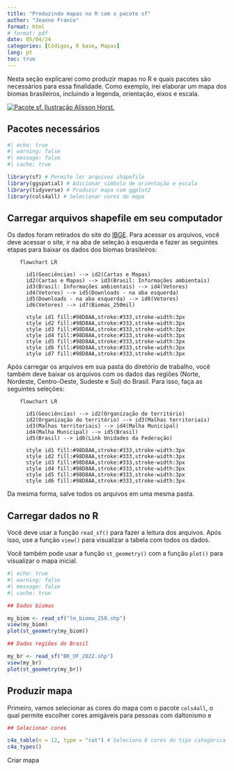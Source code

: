 ---
title: "Produzindo mapas no R com o pacote sf"
author: "Jeanne Franco"
format: html 
# format: pdf
date: 05/04/24
categories: [Códigos, R base, Mapas]
lang: pt
toc: true
---

Nesta seção explicarei como produzir mapas no R e quais pacotes são necessários para essa finalidade. Como exemplo, irei elaborar um mapa dos biomas brasileiros, incluindo a legenda, orientação, eixos e escala.

[![Pacote sf. Ilustração Alisson Horst.](images/50280460-e35c1880-044c-11e9-9ed7-cc46754e49db.jpg){fig-align="center"}](https://beamilz.com/posts/2020-07-27-criando-mapas-com-os-pacotes-tidyverse-e-geobr/pt/)

## Pacotes necessários

```{r}
#| echo: true
#| warning: false
#| message: false
#| cache: true

library(sf) # Permite ler arquivos shapefile
library(ggspatial) # Adicionar símbolo de orientação e escala
library(tidyverse) # Produzir mapa com ggplot2
library(cols4all) # Selecionar cores do mapa
```

## Carregar arquivos shapefile em seu computador

Os dados foram retirados do site do [IBGE](https://www.ibge.gov.br/). Para acessar os arquivos, você deve acessar o site, ir na aba de seleção à esquerda e fazer as seguintes etapas para baixar os dados dos biomas brasileiros:

```{mermaid}
    flowchart LR

      id1(Geociências) --> id2(Cartas e Mapas)
      id2(Cartas e Mapas) --> id3(Brasil: Informações ambientais)
      id3(Brasil: Informações ambientais) --> id4(Vetores)
      id4(Vetores) --> id5(Downloads - na aba esquerda)
      id5(Downloads - na aba esquerda) --> id6(Vetores)
      id6(Vetores) --> id7(Biomas_250mil)
      
      style id1 fill:#98D8AA,stroke:#333,stroke-width:3px
      style id2 fill:#98D8AA,stroke:#333,stroke-width:3px
      style id3 fill:#98D8AA,stroke:#333,stroke-width:3px
      style id4 fill:#98D8AA,stroke:#333,stroke-width:3px
      style id5 fill:#98D8AA,stroke:#333,stroke-width:3px
      style id6 fill:#98D8AA,stroke:#333,stroke-width:3px
      style id7 fill:#98D8AA,stroke:#333,stroke-width:3px
```

Após carregar os arquivos em sua pasta do diretório de trabalho, você também deve baixar os arquivos com os dados das regiões (Norte, Nordeste, Centro-Oeste, Sudeste e Sul) do Brasil. Para isso, faça as seguintes seleções:

```{mermaid}
    flowchart LR

      id1(Geociências) --> id2(Organização do território)
      id2(Organização do território) --> id3(Malhas territoriais)
      id3(Malhas territoriais) --> id4(Malha Municipal)
      id4(Malha Municipal) --> id5(Brasil)
      id5(Brasil) --> id6(Link Unidades da Federação)
      
      style id1 fill:#98D8AA,stroke:#333,stroke-width:3px
      style id2 fill:#98D8AA,stroke:#333,stroke-width:3px
      style id3 fill:#98D8AA,stroke:#333,stroke-width:3px
      style id4 fill:#98D8AA,stroke:#333,stroke-width:3px
      style id5 fill:#98D8AA,stroke:#333,stroke-width:3px
      style id6 fill:#98D8AA,stroke:#333,stroke-width:3px
```

Da mesma forma, salve todos os arquivos em uma mesma pasta.

## Carregar dados no R

Você deve usar a função `read_sf()` para fazer a leitura dos arquivos. Após isso, use a função `view()` para visualizar a tabela com todos os dados.

Você também pode usar a função `st_geometry()` com a função `plot()` para visualizar o mapa inicial.

```{r}
#| echo: true
#| warning: false
#| message: false
#| cache: true

## Dados biomas

my_biom <- read_sf("lm_bioma_250.shp") 
view(my_biom)
plot(st_geometry(my_biom))

## Dados regiões do Brasil

my_br <- read_sf("BR_UF_2022.shp") 
view(my_br)
plot(st_geometry(my_br))
```

## Produzir mapa

Primeiro, vamos selecionar as cores do mapa com o pacote `cols4all`, o qual permite escolher cores amigáveis para pessoas com daltonismo e

``` r
## Selecionar cores

c4a_table(n = 12, type = "cat") # Seleciona 6 cores do tipo categórica
c4a_types()
```

Criar mapa
